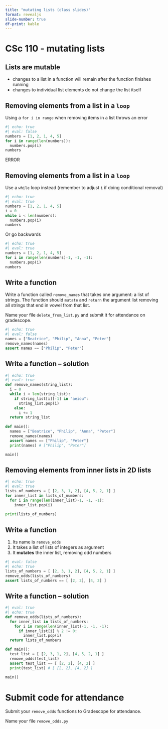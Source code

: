 ```yaml
---
title: "mutating lists (class slides)"
format: revealjs
slide-number: true
df-print: kable
---
```


# CSc 110 - mutating lists

## Lists are mutable

* changes to a list in a function will remain after the function finishes running
* changes to individual list elements do not change the list itself


## Removing elements from a list in a `loop`

Using a `for i in range` when removing items in a list throws an error

```python
#| echo: true
#| eval: false
numbers = [1, 2, 1, 4, 5]
for i in range(len(numbers)):
  numbers.pop(i)
numbers
```

ERROR

## Removing elements from a list in a `loop`

Use a `while` loop instead (remember to adjust `i` if doing conditional removal)

```python
#| echo: true
#| eval: true
numbers = [1, 2, 1, 4, 5]
i = 0
while i < len(numbers):
  numbers.pop(i)
numbers
```

Or go backwards


```python
#| echo: true
#| eval: true
numbers = [1, 2, 1, 4, 5]
for i in range(len(numbers)-1, -1, -1):
  numbers.pop(i)
numbers
```

## Write a function

Write a function called `remove_names` that takes one argument: a list of strings. The function should `mutate` and `return` the argument list removing all strings that end in vowel from that list.

Name your file `delete_from_list.py` and submit it for attendance on gradescope.

```python
#| echo: true
#| eval: false
names = ["Beatrice", "Philip", "Anna", "Peter"]
remove_names(names)
assert names == ["Philip", "Peter"]
```

## Write a function -- solution

```python
#| echo: true
#| eval: true
def remove_names(string_list):
  i = 0
  while i < len(string_list):
    if string_list[i][-1] in "aeiou":
      string_list.pop(i)
    else:
      i += 1
  return string_list
      
def main():
  names = ["Beatrice", "Philip", "Anna", "Peter"]
  remove_names(names)
  assert names == ["Philip", "Peter"]
  print(names) # ["Philip", "Peter"]

main()
```


## Removing elements from inner lists in 2D lists

```python
#| echo: true
#| eval: true
lists_of_numbers = [ [2, 3, 1, 2], [4, 5, 2, 1] ]
for inner_list in lists_of_numbers:
  for i in range(len(inner_list)-1, -1, -1):
    inner_list.pop(i)
    
print(lists_of_numbers)
```

## Write a function

1. Its name is `remove_odds`
1. It takes a list of lists of integers as argument
1. It **mutates** the inner list, removing odd numbers

```python
#| eval: false
#| echo: true
lists_of_numbers = [ [2, 3, 1, 2], [4, 5, 2, 1] ]
remove_odds(lists_of_numbers)
assert lists_of_numbers == [ [2, 2], [4, 2] ]
```

## Write a function -- solution

```python
#| eval: true
#| echo: true
def remove_odds(lists_of_numbers):
  for inner_list in lists_of_numbers:
    for i in range(len(inner_list)-1, -1, -1):
      if inner_list[i] % 2 != 0:
        inner_list.pop(i)
  return lists_of_numbers

def main():
  test_list = [ [2, 3, 1, 2], [4, 5, 2, 1] ]
  remove_odds(test_list)
  assert test_list == [ [2, 2], [4, 2] ]
  print(test_list) # [ [2, 2], [4, 2] ]
  
main()
```

# Submit code for attendance

Submit your `remove_odds` functions to Gradescope for attendance.

Name your file `remove_odds.py`
